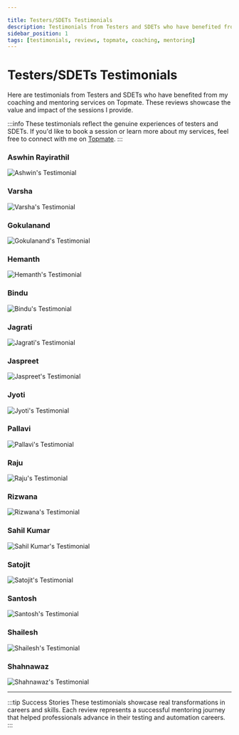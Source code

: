 ```yaml
---

title: Testers/SDETs Testimonials
description: Testimonials from Testers and SDETs who have benefited from my coaching and mentoring services on Topmate
sidebar_position: 1
tags: [testimonials, reviews, topmate, coaching, mentoring]
---
```


# Testers/SDETs Testimonials

Here are testimonials from Testers and SDETs who have benefited from my coaching and mentoring services on Topmate. These reviews showcase the value and impact of the sessions I provide.

:::info
These testimonials reflect the genuine experiences of testers and SDETs. If you'd like to book a session or learn more about my services, feel free to connect with me on [Topmate](https://topmate.io/gauravkhurana).
:::

<div style={{display: 'grid', gridTemplateColumns: 'repeat(auto-fit, minmax(300px, 1fr))', gap: '20px', margin: '20px 0'}}>

<div style={{textAlign: 'center', border: '1px solid #e0e0e0', borderRadius: '8px', padding: '15px', backgroundColor: '#f9f9f9'}}>
<h3 style={{marginTop: 0, marginBottom: '10px', color: '#333', fontSize: '1.2em'}}>Aswhin Rayirathil</h3>
<img src={require('./images/ashwin_testimonial.jpeg').default} alt="Ashwin's Testimonial" style={{maxWidth: '100%', height: '300px', objectFit: 'contain', borderRadius: '4px', boxShadow: '0 2px 8px rgba(0,0,0,0.1)'}} />
</div>

<div style={{textAlign: 'center', border: '1px solid #e0e0e0', borderRadius: '8px', padding: '15px', backgroundColor: '#f9f9f9'}}>
<h3 style={{marginTop: 0, marginBottom: '10px', color: '#333', fontSize: '1.2em'}}>Varsha</h3>
<img src={require('./images/varsha_testimonial.jpg').default} alt="Varsha's Testimonial" style={{maxWidth: '100%', height: '300px', objectFit: 'contain', borderRadius: '4px', boxShadow: '0 2px 8px rgba(0,0,0,0.1)'}} />
</div>


<div style={{textAlign: 'center', border: '1px solid #e0e0e0', borderRadius: '8px', padding: '15px', backgroundColor: '#f9f9f9'}}>
<h3 style={{marginTop: 0, marginBottom: '10px', color: '#333', fontSize: '1.2em'}}>Gokulanand</h3>
<img src={require('./images/gokulanand_testimonial.jpg').default} alt="Gokulanand's Testimonial" style={{maxWidth: '100%', height: '300px', objectFit: 'contain', borderRadius: '4px', boxShadow: '0 2px 8px rgba(0,0,0,0.1)'}} />
</div>

<div style={{textAlign: 'center', border: '1px solid #e0e0e0', borderRadius: '8px', padding: '15px', backgroundColor: '#f9f9f9'}}>
<h3 style={{marginTop: 0, marginBottom: '10px', color: '#333', fontSize: '1.2em'}}>Hemanth</h3>
<img src={require('./images/hemanth_testimonial.jpeg').default} alt="Hemanth's Testimonial" style={{maxWidth: '100%', height: '300px', objectFit: 'contain', borderRadius: '4px', boxShadow: '0 2px 8px rgba(0,0,0,0.1)'}} />
</div>

<div style={{textAlign: 'center', border: '1px solid #e0e0e0', borderRadius: '8px', padding: '15px', backgroundColor: '#f9f9f9'}}>
<h3 style={{marginTop: 0, marginBottom: '10px', color: '#333', fontSize: '1.2em'}}>Bindu</h3>
<img src={require('./images/bindu_testimonial.jpg').default} alt="Bindu's Testimonial" style={{maxWidth: '100%', height: '300px', objectFit: 'contain', borderRadius: '4px', boxShadow: '0 2px 8px rgba(0,0,0,0.1)'}} />
</div>

<div style={{textAlign: 'center', border: '1px solid #e0e0e0', borderRadius: '8px', padding: '15px', backgroundColor: '#f9f9f9'}}>
<h3 style={{marginTop: 0, marginBottom: '10px', color: '#333', fontSize: '1.2em'}}>Jagrati</h3>
<img src={require('./images/jagrati_testimonial.jpg').default} alt="Jagrati's Testimonial" style={{maxWidth: '100%', height: '300px', objectFit: 'contain', borderRadius: '4px', boxShadow: '0 2px 8px rgba(0,0,0,0.1)'}} />
</div>

<div style={{textAlign: 'center', border: '1px solid #e0e0e0', borderRadius: '8px', padding: '15px', backgroundColor: '#f9f9f9'}}>
<h3 style={{marginTop: 0, marginBottom: '10px', color: '#333', fontSize: '1.2em'}}>Jaspreet</h3>
<img src={require('./images/jaspreet_testimonial.jpg').default} alt="Jaspreet's Testimonial" style={{maxWidth: '100%', height: '300px', objectFit: 'contain', borderRadius: '4px', boxShadow: '0 2px 8px rgba(0,0,0,0.1)'}} />
</div>

<div style={{textAlign: 'center', border: '1px solid #e0e0e0', borderRadius: '8px', padding: '15px', backgroundColor: '#f9f9f9'}}>
<h3 style={{marginTop: 0, marginBottom: '10px', color: '#333', fontSize: '1.2em'}}>Jyoti</h3>
<img src={require('./images/jyoti_testimonial.jpeg').default} alt="Jyoti's Testimonial" style={{maxWidth: '100%', height: '300px', objectFit: 'contain', borderRadius: '4px', boxShadow: '0 2px 8px rgba(0,0,0,0.1)'}} />
</div>

<div style={{textAlign: 'center', border: '1px solid #e0e0e0', borderRadius: '8px', padding: '15px', backgroundColor: '#f9f9f9'}}>
<h3 style={{marginTop: 0, marginBottom: '10px', color: '#333', fontSize: '1.2em'}}>Pallavi</h3>
<img src={require('./images/pallavi_testimonial.jpeg').default} alt="Pallavi's Testimonial" style={{maxWidth: '100%', height: '300px', objectFit: 'contain', borderRadius: '4px', boxShadow: '0 2px 8px rgba(0,0,0,0.1)'}} />
</div>

<div style={{textAlign: 'center', border: '1px solid #e0e0e0', borderRadius: '8px', padding: '15px', backgroundColor: '#f9f9f9'}}>
<h3 style={{marginTop: 0, marginBottom: '10px', color: '#333', fontSize: '1.2em'}}>Raju</h3>
<img src={require('./images/raju_testimonial.png').default} alt="Raju's Testimonial" style={{maxWidth: '100%', height: '300px', objectFit: 'contain', borderRadius: '4px', boxShadow: '0 2px 8px rgba(0,0,0,0.1)'}} />
</div>

<div style={{textAlign: 'center', border: '1px solid #e0e0e0', borderRadius: '8px', padding: '15px', backgroundColor: '#f9f9f9'}}>
<h3 style={{marginTop: 0, marginBottom: '10px', color: '#333', fontSize: '1.2em'}}>Rizwana</h3>
<img src={require('./images/rizwana_testimonial.jpeg').default} alt="Rizwana's Testimonial" style={{maxWidth: '100%', height: '300px', objectFit: 'contain', borderRadius: '4px', boxShadow: '0 2px 8px rgba(0,0,0,0.1)'}} />
</div>

<div style={{textAlign: 'center', border: '1px solid #e0e0e0', borderRadius: '8px', padding: '15px', backgroundColor: '#f9f9f9'}}>
<h3 style={{marginTop: 0, marginBottom: '10px', color: '#333', fontSize: '1.2em'}}>Sahil Kumar</h3>
<img src={require('./images/sahil_kumar_testimonial.jpg').default} alt="Sahil Kumar's Testimonial" style={{maxWidth: '100%', height: '300px', objectFit: 'contain', borderRadius: '4px', boxShadow: '0 2px 8px rgba(0,0,0,0.1)'}} />
</div>

<div style={{textAlign: 'center', border: '1px solid #e0e0e0', borderRadius: '8px', padding: '15px', backgroundColor: '#f9f9f9'}}>
<h3 style={{marginTop: 0, marginBottom: '10px', color: '#333', fontSize: '1.2em'}}>Satojit</h3>
<img src={require('./images/satojit_testimonial.jpeg').default} alt="Satojit's Testimonial" style={{maxWidth: '100%', height: '300px', objectFit: 'contain', borderRadius: '4px', boxShadow: '0 2px 8px rgba(0,0,0,0.1)'}} />
</div>

<div style={{textAlign: 'center', border: '1px solid #e0e0e0', borderRadius: '8px', padding: '15px', backgroundColor: '#f9f9f9'}}>
<h3 style={{marginTop: 0, marginBottom: '10px', color: '#333', fontSize: '1.2em'}}>Santosh</h3>
<img src={require('./images/santosh_testimonial.jpg').default} alt="Santosh's Testimonial" style={{maxWidth: '100%', height: '300px', objectFit: 'contain', borderRadius: '4px', boxShadow: '0 2px 8px rgba(0,0,0,0.1)'}} />
</div>

<div style={{textAlign: 'center', border: '1px solid #e0e0e0', borderRadius: '8px', padding: '15px', backgroundColor: '#f9f9f9'}}>
<h3 style={{marginTop: 0, marginBottom: '10px', color: '#333', fontSize: '1.2em'}}>Shailesh</h3>
<img src={require('./images/shailesh_testimonial.jpeg').default} alt="Shailesh's Testimonial" style={{maxWidth: '100%', height: '300px', objectFit: 'contain', borderRadius: '4px', boxShadow: '0 2px 8px rgba(0,0,0,0.1)'}} />
</div>

<div style={{textAlign: 'center', border: '1px solid #e0e0e0', borderRadius: '8px', padding: '15px', backgroundColor: '#f9f9f9'}}>
<h3 style={{marginTop: 0, marginBottom: '10px', color: '#333', fontSize: '1.2em'}}>Shahnawaz</h3>
<img src={require('./images/shahnawaz_testimonial.jpeg').default} alt="Shahnawaz's Testimonial" style={{maxWidth: '100%', height: '300px', objectFit: 'contain', borderRadius: '4px', boxShadow: '0 2px 8px rgba(0,0,0,0.1)'}} />
</div>

</div>

---

:::tip Success Stories
These testimonials showcase real transformations in careers and skills. Each review represents a successful mentoring journey that helped professionals advance in their testing and automation careers.
:::
